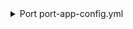 <details>

<summary> Port port-app-config.yml </summary>

```yaml showLineNumbers
createMissingRelatedEntities: true
resources:
  - kind: repository
    selector:
      query: 'true'
      collaborators: true
    port:
      entity:
        mappings:
          identifier: .name
          title: .name
          blueprint: '"githubService"'
          properties:
            readme: file://README.md
            url: .html_url
            defaultBranch: .default_branch
          relations:
            admins: '[.collaborators[] | select(.is_admin == true) | .login]'
  - kind: user
    selector:
      query: 'true'
    port:
      entity:
        mappings:
          identifier: .login
          title: .login
          blueprint: '"githubUser"'
          relations:
            user: .email
  - kind: user
    selector:
      query: 'true'
    port:
      entity:
        mappings:
          identifier: .email
          title: .email
          blueprint: '"user"'
          relations:
            user: .email

```

</details>
